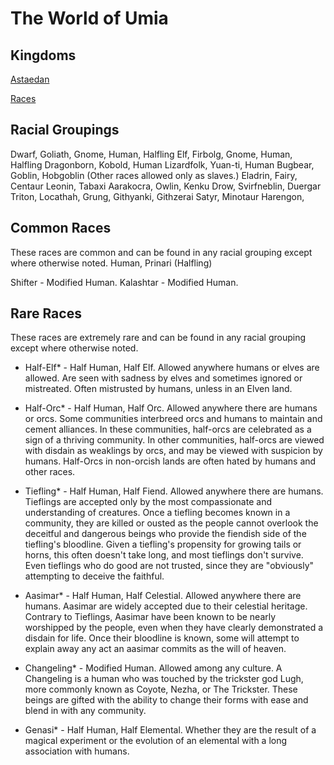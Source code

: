 = The World of Umia =

== Kingdoms ==
[[Astaedan]]

[[Races]]

== Racial Groupings ==
Dwarf, Goliath, Gnome, Human, Halfling
Elf, Firbolg, Gnome, Human, Halfling 
Dragonborn, Kobold, Human
Lizardfolk, Yuan-ti, Human
Bugbear, Goblin, Hobgoblin (Other races allowed only as slaves.)
Eladrin, Fairy, Centaur
Leonin, Tabaxi
Aarakocra, Owlin, Kenku
Drow, Svirfneblin, Duergar
Triton, Locathah, Grung, 
Githyanki, Githzerai
Satyr, Minotaur
Harengon,

== Common Races ==
These races are common and can be found in any racial grouping except where otherwise noted.
Human, Prinari (Halfling)

Shifter - Modified Human.
Kalashtar - Modified Human.


== Rare Races ==
These races are extremely rare and can be found in any racial grouping except where otherwise noted.

*Half-Elf* - Half Human, Half Elf.  Allowed anywhere humans or elves are allowed.  Are seen with sadness by elves and sometimes ignored or mistreated.  Often mistrusted by humans, unless in an Elven land.

*Half-Orc* - Half Human, Half Orc.  Allowed anywhere there are humans or orcs.  Some communities interbreed orcs and humans to maintain and cement alliances.  In these communities, half-orcs are celebrated as a sign of a thriving community.  In other communities, half-orcs are viewed with disdain as weaklings by orcs, and may be viewed with suspicion by humans.  Half-Orcs in non-orcish lands are often hated by humans and other races. 

*Tiefling* - Half Human, Half Fiend.  Allowed anywhere there are humans.  Tieflings are accepted only by the most compassionate and understanding of creatures.  Once a tiefling becomes known in a community, they are killed or ousted as the people cannot overlook the deceitful and dangerous beings who provide the fiendish side of the tiefling's bloodline.  Given a tiefling's propensity for growing tails or horns, this often doesn't take long, and most tieflings don't survive.  Even tieflings who do good are not trusted, since they are "obviously" attempting to deceive the faithful.

*Aasimar* - Half Human, Half Celestial.  Allowed anywhere there are humans.  Aasimar are widely accepted due to their celestial heritage.  Contrary to Tieflings, Aasimar have been known to be nearly worshipped by the people, even when they have clearly demonstrated a disdain for life.  Once their bloodline is known, some will attempt to explain away any act an aasimar commits as the will of heaven.

*Changeling* - Modified Human.  Allowed among any culture.  A Changeling is a human who was touched by the trickster god Lugh, more commonly known as Coyote, Nezha, or The Trickster.  These beings are gifted with the ability to change their forms with ease and blend in with any community.

*Genasi* - Half Human, Half Elemental.  Whether they are the result of a magical experiment or the evolution of an elemental with a long association with humans.


